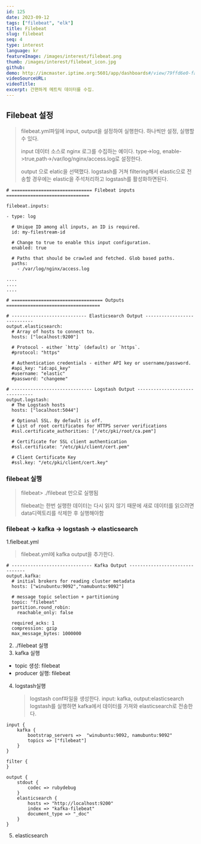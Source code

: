 ```yaml
---
id: 125
date: 2023-09-12
tags: ["filebeat", "elk"]
title: Filebeat
slug: filebeat
seq: 4
type: interest
language: kr
featureImage: /images/interest/filebeat.png
thumb: /images/interest/filebeat_icon.jpg
github:
demo: http://imcmaster.iptime.org:5601/app/dashboards#/view/79ffd6e0-faa0-11e6-947f-177f697178b8-ecs?_g=(filters:!(),refreshInterval:(pause:!t,value:0),time:(from:'2023-09-12T02:00:00.000Z',to:now))
videoSourceURL:
videoTitle:
excerpt: 간편하게 메트릭 데이터를 수집.
---
```


## Filebeat 설정

> filebeat.yml파일에 input, output을 설정하여 실행한다. 하나씩만 설정, 실행할 수 있다.
>
> input 데이터 소스로 nginx 로그를 수집하는 예이다. type->log, enable->true,path->/var/log/nginx/access.log로 설정한다.
>
> output 으로 elatic을 선택했다. logstash를 거쳐 filtering해서 elastic으로 전송할 경우에는 elastic을 주석처리하고 logstash를 활성화하면된다.

```
# ============================== Filebeat inputs ===============================

filebeat.inputs:

- type: log

  # Unique ID among all inputs, an ID is required.
  id: my-filestream-id

  # Change to true to enable this input configuration.
  enabled: true

  # Paths that should be crawled and fetched. Glob based paths.
  paths:
    - /var/log/nginx/access.log

....
....
....

# ================================== Outputs ===================================

# ---------------------------- Elasticsearch Output ----------------------------
output.elasticsearch:
  # Array of hosts to connect to.
  hosts: ["localhost:9200"]

  # Protocol - either `http` (default) or `https`.
  #protocol: "https"

  # Authentication credentials - either API key or username/password.
  #api_key: "id:api_key"
  #username: "elastic"
  #password: "changeme"

# ------------------------------ Logstash Output -------------------------------
output.logstash:
  # The Logstash hosts
  hosts: ["localhost:5044"]

  # Optional SSL. By default is off.
  # List of root certificates for HTTPS server verifications
  #ssl.certificate_authorities: ["/etc/pki/root/ca.pem"]

  # Certificate for SSL client authentication
  #ssl.certificate: "/etc/pki/client/cert.pem"

  # Client Certificate Key
  #ssl.key: "/etc/pki/client/cert.key"

```

### filebeat 실행

> filebeat> ./filebeat 만으로 실행됨
>
> filebeat는 한번 실행한 데이터는 다시 읽지 않기 때문에 새로 데이터를 읽으려면 data디렉토리를 삭제한 후 실행해야함

### filebeat -> kafka -> logstash -> elasticsearch

1.fielbeat.yml

> filebeat.yml에 kafka output을 추가한다.

```
# ------------------------------ Kafka Output -------------------------------
output.kafka:
  # initial brokers for reading cluster metadata
  hosts: ["winubuntu:9092","namubuntu:9092"]

  # message topic selection + partitioning
  topic: "filebeat"
  partition.round_robin:
    reachable_only: false

  required_acks: 1
  compression: gzip
  max_message_bytes: 1000000
```

2. ./filebeat 실행
3. kafka 실행

- topic 생성: filebeat
- producer 실행: filebeat

4. logstash실행
   > logstash conf파일을 생성한다.
   > input: kafka, output:elasticsearch
   > logstash를 실행하면 kafka에서 데이터를 가져와 elasticsearch로 전송한다.

```
input {
    kafka {
        bootstrap_servers =>  "winubuntu:9092, namubuntu:9092"
        topics => ["filebeat"]
    }
}

filter {
}

output {
    stdout {
        codec => rubydebug
    }
    elasticsearch {
        hosts => "http://localhost:9200"
        index => "kafka-filebeat"
        document_type => "_doc"
    }
}
```

5. elasticsearch
